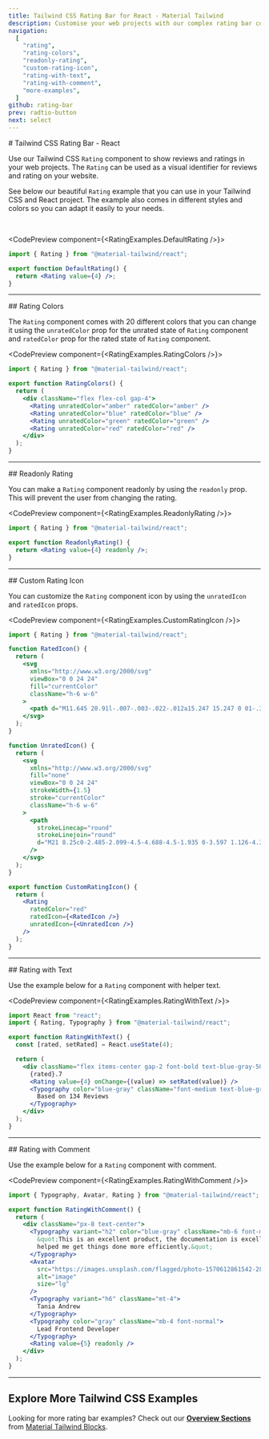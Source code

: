 ```yaml
---
title: Tailwind CSS Rating Bar for React - Material Tailwind
description: Customise your web projects with our complex rating bar component for Tailwind CSS and React using Material Design guidelines.
navigation:
  [
    "rating",
    "rating-colors",
    "readonly-rating",
    "custom-rating-icon",
    "rating-with-text",
    "rating-with-comment",
    "more-examples",
  ]
github: rating-bar
prev: radtio-button
next: select
---
```


<DocsTitle href="rating">
# Tailwind CSS Rating Bar - React
</DocsTitle>

Use our Tailwind CSS <Code>Rating</Code> component to show reviews and ratings in your web projects. The <Code>Rating</Code> can be used as a visual identifier for reviews and rating on your website.

See below our beautiful <Code>Rating</Code> example that you can use in your Tailwind CSS and React project. The example also comes in different styles and colors so you can adapt it easily to your needs.

<br />

<CodePreview component={<RatingExamples.DefaultRating />}>
```jsx
import { Rating } from "@material-tailwind/react";

export function DefaultRating() {
  return <Rating value={4} />;
}
```
</CodePreview>

---

<DocsTitle href="rating-colors">
## Rating Colors
</DocsTitle>

The <Code>Rating</Code> component comes with 20 different colors that you can change it using the <Code>unratedColor</Code> prop for the unrated state of <Code>Rating</Code> component and <Code>ratedColor</Code> prop for the rated state of <Code>Rating</Code> component.

<CodePreview component={<RatingExamples.RatingColors />}>
```jsx
import { Rating } from "@material-tailwind/react";

export function RatingColors() {
  return (
    <div className="flex flex-col gap-4">
      <Rating unratedColor="amber" ratedColor="amber" />
      <Rating unratedColor="blue" ratedColor="blue" />
      <Rating unratedColor="green" ratedColor="green" />
      <Rating unratedColor="red" ratedColor="red" />
    </div>
  );
}
```
</CodePreview>

---

<DocsTitle href="readonly-rating">
## Readonly Rating
</DocsTitle>

You can make a <Code>Rating</Code> component readonly by using the <Code>readonly</Code> prop. This will prevent the user from changing the rating.

<CodePreview component={<RatingExamples.ReadonlyRating />}>
```jsx
import { Rating } from "@material-tailwind/react";

export function ReadonlyRating() {
  return <Rating value={4} readonly />;
}
```
</CodePreview>

---

<DocsTitle href="custom-rating-icon">
## Custom Rating Icon
</DocsTitle>

You can customize the <Code>Rating</Code> component icon by using the <Code>unratedIcon</Code> and <Code>ratedIcon</Code> props.

<CodePreview component={<RatingExamples.CustomRatingIcon />}>
```jsx
import { Rating } from "@material-tailwind/react";

function RatedIcon() {
  return (
    <svg
      xmlns="http://www.w3.org/2000/svg"
      viewBox="0 0 24 24"
      fill="currentColor"
      className="h-6 w-6"
    >
      <path d="M11.645 20.91l-.007-.003-.022-.012a15.247 15.247 0 01-.383-.218 25.18 25.18 0 01-4.244-3.17C4.688 15.36 2.25 12.174 2.25 8.25 2.25 5.322 4.714 3 7.688 3A5.5 5.5 0 0112 5.052 5.5 5.5 0 0116.313 3c2.973 0 5.437 2.322 5.437 5.25 0 3.925-2.438 7.111-4.739 9.256a25.175 25.175 0 01-4.244 3.17 15.247 15.247 0 01-.383.219l-.022.012-.007.004-.003.001a.752.752 0 01-.704 0l-.003-.001z" />
    </svg>
  );
}

function UnratedIcon() {
  return (
    <svg
      xmlns="http://www.w3.org/2000/svg"
      fill="none"
      viewBox="0 0 24 24"
      strokeWidth={1.5}
      stroke="currentColor"
      className="h-6 w-6"
    >
      <path
        strokeLinecap="round"
        strokeLinejoin="round"
        d="M21 8.25c0-2.485-2.099-4.5-4.688-4.5-1.935 0-3.597 1.126-4.312 2.733-.715-1.607-2.377-2.733-4.313-2.733C5.1 3.75 3 5.765 3 8.25c0 7.22 9 12 9 12s9-4.78 9-12z"
      />
    </svg>
  );
}

export function CustomRatingIcon() {
  return (
    <Rating
      ratedColor="red"
      ratedIcon={<RatedIcon />}
      unratedIcon={<UnratedIcon />}
    />
  );
}
```
</CodePreview>

---

<DocsTitle href="rating-with-text">
## Rating with Text
</DocsTitle>

Use the example below for a <Code>Rating</Code> component with helper text.

<CodePreview component={<RatingExamples.RatingWithText />}>
```jsx
import React from "react";
import { Rating, Typography } from "@material-tailwind/react";

export function RatingWithText() {
  const [rated, setRated] = React.useState(4);

  return (
    <div className="flex items-center gap-2 font-bold text-blue-gray-500">
      {rated}.7
      <Rating value={4} onChange={(value) => setRated(value)} />
      <Typography color="blue-gray" className="font-medium text-blue-gray-500">
        Based on 134 Reviews
      </Typography>
    </div>
  );
}
```
</CodePreview>

---

<DocsTitle href="rating-with-comment">
## Rating with Comment
</DocsTitle>

Use the example below for a <Code>Rating</Code> component with comment.

<CodePreview component={<RatingExamples.RatingWithComment />}>
```jsx
import { Typography, Avatar, Rating } from "@material-tailwind/react";

export function RatingWithComment() {
  return (
    <div className="px-8 text-center">
      <Typography variant="h2" color="blue-gray" className="mb-6 font-medium">
        &quot;This is an excellent product, the documentation is excellent and
        helped me get things done more efficiently.&quot;
      </Typography>
      <Avatar
        src="https://images.unsplash.com/flagged/photo-1570612861542-284f4c12e75f?ixlib=rb-4.0.3&ixid=MnwxMjA3fDB8MHxwaG90by1wYWdlfHx8fGVufDB8fHx8&auto=format&fit=crop&w=2940&q=80"
        alt="image"
        size="lg"
      />
      <Typography variant="h6" className="mt-4">
        Tania Andrew
      </Typography>
      <Typography color="gray" className="mb-4 font-normal">
        Lead Frontend Developer
      </Typography>
      <Rating value={5} readonly />
    </div>
  );
}
```
</CodePreview>

---
<DocsTitle href="more-examples">

## Explore More Tailwind CSS Examples
Looking for more rating bar examples? Check out our **<a href="https://www.material-tailwind.com/blocks/overview-sections" target="_blank">Overview Sections</a>** from <a href="https://www.material-tailwind.com/blocks" target="_blank">Material Tailwind Blocks</a>.

